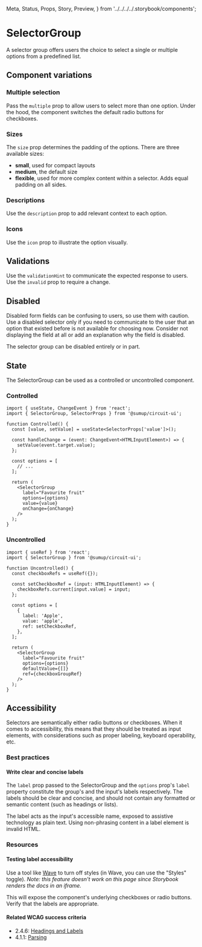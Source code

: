   Meta,
  Status,
  Props,
  Story,
  Preview,
} from '../../../../.storybook/components';

<Meta of={Stories} />

# SelectorGroup

<Status variant="stable" />

A selector group offers users the choice to select a single or multiple options from a predefined list.

<Story of={Stories.Base} />
<Props />

## Component variations

### Multiple selection

Pass the `multiple` prop to allow users to select more than one option. Under the hood, the component switches the default radio buttons for checkboxes.

<Story of={Stories.Multiple} />

### Sizes

The `size` prop determines the padding of the options. There are three available sizes:

- **small**, used for compact layouts
- **medium**, the default size
- **flexible**, used for more complex content within a selector. Adds equal padding on all sides.

<Story of={Stories.Sizes} />

### Descriptions

Use the `description` prop to add relevant context to each option.

<Story of={Stories.WithDescriptions} />

### Icons

Use the `icon` prop to illustrate the option visually.

<Story of={Stories.WithIcons} />

## Validations

Use the `validationHint` to communicate the expected response to users. Use the `invalid` prop to require a change.

<Story of={Stories.Validations} />

## Disabled

Disabled form fields can be confusing to users, so use them with caution. Use a disabled selector only if you need to communicate to the user that an option that existed before is not available for choosing now. Consider not displaying the field at all or add an explanation why the field is disabled.

The selector group can be disabled entirely or in part.

<Story of={Stories.Disabled} />

## State

The SelectorGroup can be used as a controlled or uncontrolled component.

### Controlled

```tsx
import { useState, ChangeEvent } from 'react';
import { SelectorGroup, SelectorProps } from '@sumup/circuit-ui';

function Controlled() {
  const [value, setValue] = useState<SelectorProps['value']>();

  const handleChange = (event: ChangeEvent<HTMLInputElement>) => {
    setValue(event.target.value);
  };

  const options = [
    // ...
  ];

  return (
    <SelectorGroup
      label="Favourite fruit"
      options={options}
      value={value}
      onChange={onChange}
    />
  );
}
```

### Uncontrolled

```tsx
import { useRef } from 'react';
import { SelectorGroup } from '@sumup/circuit-ui';

function Uncontrolled() {
  const checkboxRefs = useRef({});

  const setCheckboxRef = (input: HTMLInputElement) => {
    checkboxRefs.current[input.value] = input;
  };

  const options = [
    {
      label: 'Apple',
      value: 'apple',
      ref: setCheckboxRef,
    },
  ];

  return (
    <SelectorGroup
      label="Favourite fruit"
      options={options}
      defaultValue={[]}
      ref={checkboxGroupRef}
    />
  );
}
```

## Accessibility

Selectors are semantically either radio buttons or checkboxes. When it comes to accessibility, this means that they should be treated as input elements, with considerations such as proper labeling, keyboard operability, etc.

### Best practices

#### Write clear and concise labels

The `label` prop passed to the SelectorGroup and the `options` prop's `label` property constitute the group's and the input's labels respectively. The labels should be clear and concise, and should not contain any formatted or semantic content (such as headings or lists).

The label acts as the input's accessible name, exposed to assistive technology as plain text. Using non-phrasing content in a label element is invalid HTML.

### Resources

#### Testing label accessibility

Use a tool like [Wave](https://wave.webaim.org/) to turn off styles (in Wave, you can use the "Styles" toggle). _Note: this feature doesn't work on this page since Storybook renders the docs in an iframe._

This will expose the component's underlying checkboxes or radio buttons. Verify that the labels are appropriate.

#### Related WCAG success criteria

- 2.4.6: [Headings and Labels](https://www.w3.org/WAI/WCAG21/Understanding/headings-and-labels.html)
- 4.1.1: [Parsing](https://www.w3.org/WAI/WCAG21/Understanding/parsing)

